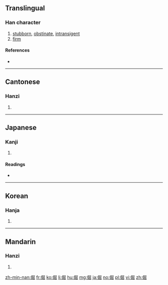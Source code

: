 ==Translingual==

===Han character===
{{Han char|rn=9|rad=人|as=08|sn=10|four=2727<sub>2</sub>|canj=人尸山山 (OSUU)|ids=⿰[[亻]][[屈]]}}

# [[stubborn]], [[obstinate]], [[intransigent]]
# [[firm]]

====References====
* {{Han ref|kx=0107.290|dkj=00769|dj=0229.090|hdz=10185.040|uh=5014|ud=20500|bh=ADCF|bd=44495}}

----

==Cantonese==

===Hanzi===
{{yue-hanzi|jyut=|y=gwat6}}

# {{defn|lang=yue|sort=人08}}

----

==Japanese==

===Kanji===
{{ja-kanji|grade=|rs=人08}}

# {{defn|lang=ja|sort=人08}}

====Readings====
* {{ja-readings|on=[[くつ]] (kutsu)|kun=[[つよい]] (tsuyoi)}}

----

==Korean==

===Hanja===
{{ko-hanja|hangeul=굴|rv=gul|mr=kul}}

# {{defn|lang=ko|sort=人08}}

----

==Mandarin==

===Hanzi===
{{cmn-hanzi|pin=[[jué]] ([[jue2]])|wg=chüeh<sup>2</sup>}}

# {{defn|lang=cmn|sort=人08}}

[[zh-min-nan:倔]]
[[fr:倔]]
[[ko:倔]]
[[li:倔]]
[[hu:倔]]
[[mg:倔]]
[[ja:倔]]
[[no:倔]]
[[pl:倔]]
[[vi:倔]]
[[zh:倔]]